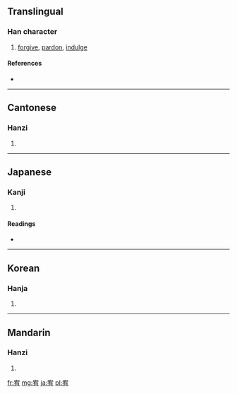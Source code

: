 ==Translingual==

===Han character===
{{Han char|rn=40|rad=宀|as=06|sn=9|four=3022<sub>7</sub>|canj=十大月 (JKB)}}

# [[forgive]], [[pardon]], [[indulge]]

====References====
* {{Han ref|kx=0285.030|dkj=07137|dj=0563.050|hdz=20925.010|uh=5BA5|ud=23461|bh=ABC9|bd=43977}}

----

==Cantonese==

===Hanzi===
{{yue-hanzi|jyut=|y=yau6}}

# {{defn|lang=yue|sort=宀06}}

----

==Japanese==

===Kanji===
{{ja-kanji|grade=|rs=宀06}}

# {{defn|lang=ja|sort=宀06}}

====Readings====
* {{ja-readings|on=[[ゆう]] (yū)|kun=[[ゆるす]] (yurusu), [[なだめる]] (nadameru)}}

----

==Korean==

===Hanja===
{{ko-hanja|hangeul=유|rv=yu|mr=yu}}

# {{defn|lang=ko|sort=宀06}}

----

==Mandarin==

===Hanzi===
{{cmn-hanzi|pin=[[yòu]] ([[you4]])|wg=yu<sup>4</sup>}}

# {{defn|lang=cmn|sort=宀06}}

[[fr:宥]]
[[mg:宥]]
[[ja:宥]]
[[pl:宥]]